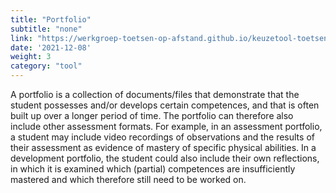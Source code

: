 ```yaml
---
title: "Portfolio"
subtitle: "none"
link: "https://werkgroep-toetsen-op-afstand.github.io/keuzetool-toetsen/en/methods/portfolio/"
date: '2021-12-08'
weight: 3
category: "tool"
---
```


A portfolio is a collection of documents/files that demonstrate that the student possesses and/or develops certain competences, and that is often built up over a longer period of time. The portfolio can therefore also include other assessment formats. For example, in an assessment portfolio, a student may include video recordings of observations and the results of their assessment as evidence of mastery of specific physical abilities. In a development portfolio, the student could also include their own reflections, in which it is examined which (partial) competences are insufficiently mastered and which therefore still need to be worked on.